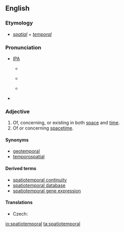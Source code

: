 ==English==
===Etymology===
* ''[[spatial]]'' + ''[[temporal]]''

===Pronunciation===
*[[w:IPA chart for English|IPA]]
**{{a|AusE}} {{IPAchar|/ˈspæɪ.ʃiː.əʉˌtem.pə.rəl/}}
**{{a|RP}} {{IPAchar|/ˈspeɪ.ʃiː.əuˌtem.pə.rəl/}}
**{{a|GenAm}} {{IPAchar|/ˈspeɪ.ʃiː.oʊˌtɛm.pə.rəl/}}
*{{enPR|'spā-shē-ō'tĕm-pə-rəl}}
<!--
*{{rhymes|ɛmpərəl}}
-->

===Adjective===
{{en-adj}}

# Of, concerning, or existing in both [[space]] and [[time]].
# Of or concerning [[spacetime]].

====Synonyms====
* [[geotemporal]]
* [[temporospatial]]

====Derived terms====
* [[spatiotemporal continuity]]
* [[spatiotemporal database]]
* [[spatiotemporal gene expression]]

====Translations====
{{trans-top|of or concerning space and time}}
{{trans-mid}}
{{trans-bottom}}

{{trans-top|of or concerning spacetime}}
* Czech: {{t-|cs|časoprostorový|m}}
{{trans-mid}}
{{trans-bottom}}

[[io:spatiotemporal]]
[[ta:spatiotemporal]]